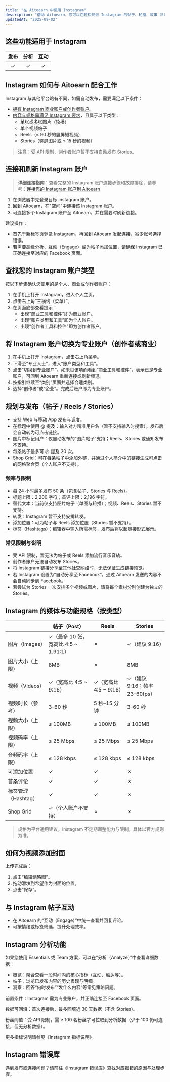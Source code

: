 ```yaml
---
title: "在 Aitoearn 中使用 Instagram"
description: "借助 Aitoearn，您可以在轻松规划 Instagram 的帖子、轮播、故事（Stories）与短视频（Reels）的发布计划，获得发布策略建议，并与粉丝高效互动。"
updatedAt: "2025-09-02"
---
```


## 这些功能适用于 Instagram

| 发布 | 分析 | 互动 |
| :--: | :--: | :--: |
| ✓ | ✓ | ✓ |

## Instagram 如何与 Aitoearn 配合工作

Instagram 与其他平台略有不同，如需自动发布，需要满足以下条件：
- [拥有 Instagram 商业账户或创作者账户](#switch-to-professional)。
- [内容与规格需满足 Instagram 要求](#media-specs)，且属于以下类型：
   - 单张或多张图片（轮播）
   - 单个视频帖子
   - Reels（≤ 90 秒的竖屏短视频）
   - Stories（竖屏图片或 ≤ 15 秒的视频）

> 注意：受 API 限制，创作者账户暂不支持自动发布 Stories。

## 连接和刷新 Instagram 账户

> **详细连接指南**：查看完整的 Instagram 账户连接步骤和故障排除，请参考：[连接您的 Instagram 账户到 Aitoearn](../channel-management/568-connecting-your-instagram-business-or-creator-account)

1. 在浏览器中先登录目标 Instagram 账户。
2. 回到 Aitoearn，在"空间"中连接该 Instagram 账户。
3. 可连接多个 Instagram 账户至 Aitoearn，并在需要时刷新连接。

建议操作：
- 首先于新标签页登录 Instagram，再回到 Aitoearn 发起连接，减少账号选择错误。
- 若需要高级分析、互动（Engage）或为帖子添加位置，请确保 Instagram 已正确连接至对应的 Facebook 页面。

## 查找您的 Instagram 账户类型
按以下步骤确认您使用的是个人、商业或创作者账户：
1. 在手机上打开 Instagram，进入个人主页。
2. 点击右上角“三横线（菜单）”。
3. 在页面底部查看提示：
   - 出现“商业工具和控件”即为商业账户。
   - 出现“账户类型和工具”即为个人账户。
   - 出现“创作者工具和控件”即为创作者账户。

<a id="switch-to-professional"></a>
## 将 Instagram 账户切换为专业账户（创作者或商业）
1. 在手机上打开 Instagram，点击右上角菜单。
2. 下滑至“专业人士”，进入“账户类型和工具”。
3. 点击“切换到专业账户”。如未见该项而看到“商业工具和控件”，表示已是专业账户，可回到 Aitoearn 重新连接或刷新频道。
4. 按指引继续至“类别”页面并选择合适类别。
5. 选择“创作者”或“企业”。完成后账户即为专业账户。

## 规划与发布（帖子 / Reels / Stories）
- 支持 Web 与移动 App 发布与调度。
- 在标题中使用 @ 提及：输入对方精准用户名（暂不支持输入时搜索）。发布后会自动转为可点击链接。
- 图片中标记用户：仅自动发布的“图片帖子”支持；Reels、Stories 或通知发布不支持。
- 每条帖子最多可 @ 提及 20 次。
- Shop Grid：可在每条帖子中添加外链，并通过个人简介中的链接生成可点击的网格聚合页（个人账户不支持）。

### 频率与限制
- 每 24 小时最多发布 50 条（包含帖子、Stories 与 Reels）。
- 标题上限：2,200 字符；首评上限：2,196 字符。
- 替代文本：当前仅支持图片帖子（单图与轮播）；视频、Reels、Stories 暂不支持。
- 转发：Instagram 暂不支持安排转发。
- 添加位置：可为帖子与 Reels 添加位置（Stories 暂不支持）。
- 标签（Hashtags）：编辑器中输入所需标签，发布后将以超链接形式展示。

### 常见限制与说明
- 受 API 限制，暂无法为帖子或 Reels 添加流行音乐音轨。
- 创作者账户无法自动发布 Stories。
- 将 Instagram 链接分享至其他社交网络时，无法保证生成链接预览。
- 若 Instagram 设置为“自动分享至 Facebook”，通过 Aitoearn 发送的内容不会自动同步到 Facebook。
- 若尝试为 Stories 一次安排多个视频或图片，请将每个素材分别创建为独立的 Stories。

<a id="media-specs"></a>
## Instagram 的媒体与功能规格（按类型）
|                      | 帖子（Post） | Reels | Stories |
|----------------------|--------------|-------|---------|
| 图片（Images）       | ✓（最多 10 张，宽高比 4:5 ~ 1.91:1） | ✗ | ✓（建议 9:16） |
| 图片大小（上限）     | 8MB          | ✗     | 8MB     |
| 视频（Videos）       | ✓（宽高比 4:5 ~ 9:16） | ✓（宽高比 4:5 ~ 9:16） | ✓（建议 9:16；帧率 23–60fps） |
| 视频时长（参考）     | 3–60 秒      | 5 秒–15 分钟 | 3–60 秒 |
| 视频大小（上限）     | ≤ 100MB      | ≤ 100MB | ≤ 100MB |
| 视频码率（上限）     | ≤ 25 Mbps    | ≤ 25 Mbps | ≤ 25 Mbps |
| 音频码率（上限）     | ≤ 128 kbps   | ≤ 128 kbps | ≤ 128 kbps |
| 可添加位置           | ✓            | ✓     | ✗ |
| 首条评论             | ✓            | ✓     | ✗ |
| 标签管理（Hashtag）  | ✓            | ✓     | ✗ |
| Shop Grid            | ✓（个人账户不支持） | ✗ | ✗ |

> 规格为平台通用建议。Instagram 不定期调整能力与限制，具体以官方规则为准。

## 如何为视频添加封面

上传完成后：
1. 点击“编辑缩略图”。
2. 拖动滑块到希望作为封面的位置。
3. 点击“保存”。

## 与 Instagram 帖子互动

- 在 Aitoearn 的“互动（Engage）”中统一查看并回复评论。
- 可按情绪或标签筛选，提升处理效率。

## Instagram 分析功能

如果您使用 Essentials 或 Team 方案，可以在“分析（Analyze）”中查看详细数据：
- 概览：聚合查看一段时间内的核心指标（互动、触达等）。
- 帖子：浏览已发布内容的历史表现与明细。
- 洞察：回答“何时发布”“发什么内容”等常见策略问题。

前置条件：Instagram 需为专业账户，并正确连接至 Facebook 页面。

数据可回填：首次连接后，最多回填近 30 天数据（不含 Stories）。

粉丝阈值：受 API 限制，需 ≥ 100 名粉丝才可拉取到分析数据（少于 100 仍可连接，但无分析数据）。

更多指标说明请参见《Instagram 指标说明》。

## Instagram 错误库

遇到发布或连接问题？请前往《Instagram 错误库》查找对应报错的原因与处理步骤。 
